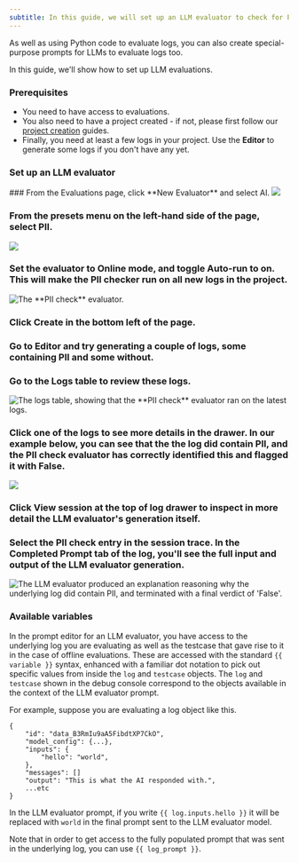 ```yaml
---
subtitle: In this guide, we will set up an LLM evaluator to check for PII (Personally Identifiable Information) in logs.
---
```

As well as using Python code to evaluate logs, you can also create special-purpose prompts for LLMs to evaluate logs too.

In this guide, we'll show how to set up LLM evaluations.

### Prerequisites

- You need to have access to evaluations.
- You also need to have a project created - if not, please first follow our [project creation](../create-project/from-playground) guides.
- Finally, you need at least a few logs in your project. Use the **Editor** to generate some logs if you don't have any yet.

### Set up an LLM evaluator

<Steps>
### From the Evaluations page, click **New Evaluator** and select AI.

<img src="../../../assets/images/e821a8f-image.png" />

### From the presets menu on the left-hand side of the page, select **PII**.

<img src="../../../assets/images/a0adb08-SCR-20231120-oahm.png" />

### Set the evaluator to **Online** mode, and toggle **Auto-run** to on. This will make the PII checker run on all new logs in the project.

<img src="../../../assets/images/be52778-image.png" alt="The  **PII check** evaluator." />

### Click **Create** in the bottom left of the page.
### Go to Editor and try generating a couple of logs, some containing PII and some without.
### Go to the Logs table to review these logs. 

<img src="../../../assets/images/4bc4503-image.png" alt="The logs table, showing that the **PII check** evaluator ran on the latest logs." />


### Click one of the logs to see more details in the drawer. In our example below, you can see that the the log did contain PII, and the **PII check** evaluator has correctly identified this and flagged it with **False**.

<img src="../../../assets/images/e2a1554-image.png" />

### Click **View session** at the top of log drawer to inspect in more detail the LLM evaluator's generation itself.
### Select the **PII check** entry in the session trace. In the **Completed Prompt** tab of the log, you'll see the full input and output of the LLM evaluator generation.

<img src="../../../assets/images/7b5713b-image.png" alt="The LLM evaluator produced an explanation reasoning why the underlying log did contain PII, and terminated with a final verdict of 'False'." />

</Steps>


### Available variables

In the prompt editor for an LLM evaluator, you have access to the underlying log you are evaluating as well as the testcase that gave rise to it in the case of offline evaluations. These are accessed with the standard `{{ variable }}` syntax, enhanced with a familiar dot notation to pick out specific values from inside the `log` and `testcase` objects. The `log` and `testcase` shown in the debug console correspond to the objects available in the context of the LLM evaluator prompt.

For example, suppose you are evaluating a log object like this.

```Text JSON
{
    "id": "data_B3RmIu9aA5FibdtXP7CkO",
    "model_config": {...},
    "inputs": {
    	"hello": "world",
    },
    "messages": []
    "output": "This is what the AI responded with.",
    ...etc
}
```

In the LLM evaluator prompt, if you write `{{ log.inputs.hello }}` it will be replaced with `world` in the final prompt sent to the LLM evaluator model.

Note that in order to get access to the fully populated prompt that was sent in the underlying log, you can use `{{ log_prompt }}`.